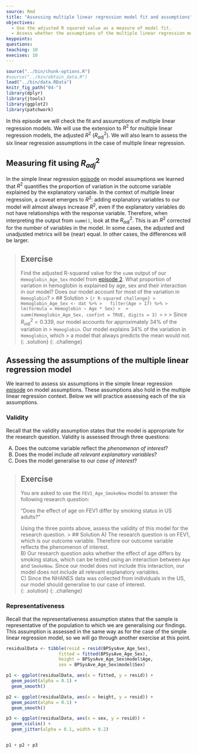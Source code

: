 ---
source: Rmd
title: "Assessing multiple linear regression model fit and assumptions"
objectives:
  - Use the adjusted R squared value as a measure of model fit.
  - Assess whether the assumptions of the multiple linear regression model have been violated.
keypoints:
questions:
teaching: 10
execises: 10
---

```{r, include=FALSE}
source("../bin/chunk-options.R")
#source("../bin/obtain_data.R")
load("../bin/data.RData")
knitr_fig_path("04-")
library(dplyr)
library(jtools)
library(ggplot2)
library(patchwork)
```

In this episode we will check the fit and assumptions of multiple linear 
regression models. We will use the extension to $R^2$ for multiple linear 
regression models, the adjusted $R^2$ ($R^2_{adj}$). We will also learn
to assess the six linear regression assumptions in the case of 
multiple linear regression.

## Measuring fit using $R^2_{adj}$
In the simple linear regression [episode](https://carpentries-incubator.github.io/simple-linear-regression-public-health/06-fitAndAssumptionSLR) 
on model assumptions we learned that $R^2$ quantifies 
the proportion of variation in the outcome variable explained by the 
explanatory variable. In the context of multiple linear regression, a
caveat emerges to $R^2$: adding explanatory variables to our model will
almost always increase $R^2$, even if the explanatory variables do not
have relationships with the response variable. Therefore, when interpreting
the output from `summ()`, look at the $R^2_{adj}$. This is an $R^2$ corrected
for the number of variables in the model. In some cases, the adjusted and
unadjusted metrics will be (near) equal. In other cases, the differences
will be larger. 

>## Exercise
>Find the adjusted R-squared value for the `summ` output of our `Hemoglobin_Age_Sex` model from 
>[episode 2](carpentries-incubator.github.io/multiple-linear-regression-public-health/02-contAndCatInt/).
>What proportion of variation in hemoglobin is explained by age, sex and their interaction in our model? 
>Does our model account for most of the variation in `Hemoglobin`?
> > ## Solution
> > ```{r R-squared challenge}
> > Hemoglobin_Age_Sex <- dat %>%
> >   filter(Age > 17) %>%
> >   lm(formula = Hemoglobin ~ Age * Sex)
> > 
> > summ(Hemoglobin_Age_Sex, confint = TRUE, digits = 3)
> > ```
> > 
> > Since $R^2_{adj} = 0.339$, our model accounts for approximately 34% of the variation in
> > `Hemoglobin`. Our model explains 34% of the variation in `Hemoglobin`, which
> > a model that always predicts the mean would not. 
> {: .solution}
{: .challenge}

## Assessing the assumptions of the multiple linear regression model
We learned to assess six assumptions in the simple linear regression [episode](https://carpentries-incubator.github.io/simple-linear-regression-public-health/06-fitAndAssumptionSLR) 
on model assumptions. These assumptions also hold in the multiple linear 
regression context. Below we will practice assessing each of the six assumptions. 

### Validity
Recall that the validity assumption states that the model is appropriate 
for the research question. Validity is assessed through three questions:

A) Does the outcome variable reflect the *phenomenon of interest*?  
B) Does the model include *all relevant explanatory variables*?     
C) Does the model generalise to our *case of interest*?  

>## Exercise
> You are asked to use the `FEV1_Age_SmokeNow` model to answer the following research question:  
> 
> "Does the effect of age on FEV1 differ by smoking status in US adults?"  
> 
> Using the three points above, assess the validity of this model for
> the research question. 
> > ## Solution
> A) The research question is on FEV1, which is our outcome variable. Therefore our outcome variable reflects the phenomenon of interest.   
> B) Our research question asks whether the effect of age differs by smoking status, which can be tested using an interaction between `Age` and `SmokeNow`. Since our model does not include this interaction, our model does not include all relevant explanatory variables.    
> C) Since the NHANES data was collected from individuals in the US, our model should generalise to our case of interest.  
> {: .solution}
{: .challenge}

### Representativeness
Recall that the representativeness assumption states that the sample is 
representative of the population to which we are generalising our findings. This
assumption is assessed in the same way as for the case of the simple linear
regression model, so we will go through another exercise at this point. 

```{r}
residualData <- tibble(resid = resid(BPSysAve_Age_Sex),
                    fitted = fitted(BPSysAve_Age_Sex),
                    height = BPSysAve_Age_Sex$model$Age,
                    sex = BPSysAve_Age_Sex$model$Sex)

p1 <- ggplot(residualData, aes(x = fitted, y = resid)) +
  geom_point(alpha = 0.1) +
  geom_smooth()

p2 <- ggplot(residualData, aes(x = height, y = resid)) +
  geom_point(alpha = 0.1) +
  geom_smooth()

p3 <- ggplot(residualData, aes(x = sex, y = resid)) +
  geom_violin() + 
  geom_jitter(alpha = 0.1, width = 0.2) 


p1 + p2 + p3
```
